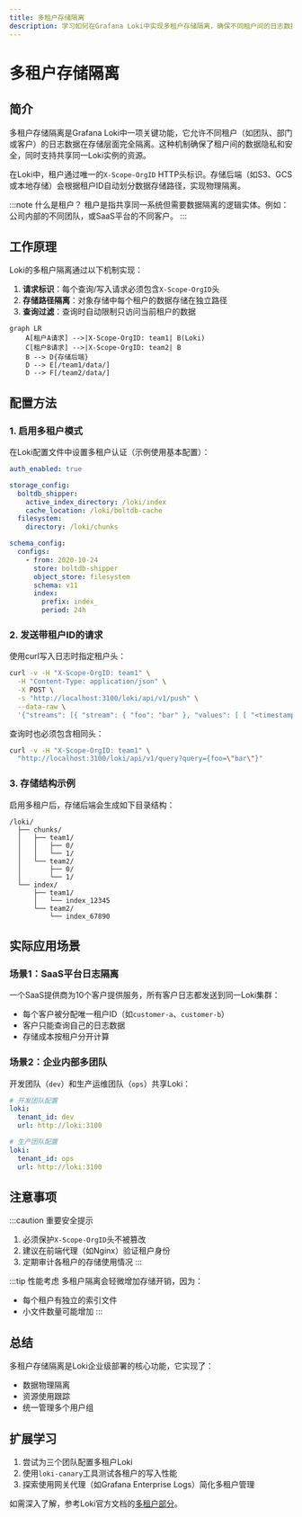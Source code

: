```yaml
---
title: 多租户存储隔离
description: 学习如何在Grafana Loki中实现多租户存储隔离，确保不同租户间的日志数据安全分离。
---
```


# 多租户存储隔离

## 简介

多租户存储隔离是Grafana Loki中一项关键功能，它允许不同租户（如团队、部门或客户）的日志数据在存储层面完全隔离。这种机制确保了租户间的数据隐私和安全，同时支持共享同一Loki实例的资源。

在Loki中，租户通过唯一的`X-Scope-OrgID` HTTP头标识。存储后端（如S3、GCS或本地存储）会根据租户ID自动划分数据存储路径，实现物理隔离。

:::note 什么是租户？
租户是指共享同一系统但需要数据隔离的逻辑实体。例如：公司内部的不同团队，或SaaS平台的不同客户。
:::

## 工作原理

Loki的多租户隔离通过以下机制实现：

1. **请求标识**：每个查询/写入请求必须包含`X-Scope-OrgID`头
2. **存储路径隔离**：对象存储中每个租户的数据存储在独立路径
3. **查询过滤**：查询时自动限制只访问当前租户的数据

```mermaid
graph LR
    A[租户A请求] -->|X-Scope-OrgID: team1| B(Loki)
    C[租户B请求] -->|X-Scope-OrgID: team2| B
    B --> D{存储后端}
    D --> E[/team1/data/]
    D --> F[/team2/data/]
```

## 配置方法

### 1. 启用多租户模式

在Loki配置文件中设置多租户认证（示例使用基本配置）：

```yaml
auth_enabled: true

storage_config:
  boltdb_shipper:
    active_index_directory: /loki/index
    cache_location: /loki/boltdb-cache
  filesystem:
    directory: /loki/chunks

schema_config:
  configs:
    - from: 2020-10-24
      store: boltdb-shipper
      object_store: filesystem
      schema: v11
      index:
        prefix: index_
        period: 24h
```

### 2. 发送带租户ID的请求

使用curl写入日志时指定租户头：

```bash
curl -v -H "X-Scope-OrgID: team1" \
  -H "Content-Type: application/json" \
  -X POST \
  -s "http://localhost:3100/loki/api/v1/push" \
  --data-raw \
  '{"streams": [{ "stream": { "foo": "bar" }, "values": [ [ "<timestamp>", "log line" ] ] }]}'
```

查询时也必须包含相同头：

```bash
curl -v -H "X-Scope-OrgID: team1" \
  "http://localhost:3100/loki/api/v1/query?query={foo=\"bar\"}"
```

### 3. 存储结构示例

启用多租户后，存储后端会生成如下目录结构：

```
/loki/
  ├── chunks/
  │   ├── team1/
  │   │   ├── 0/
  │   │   └── 1/
  │   └── team2/
  │       ├── 0/
  │       └── 1/
  └── index/
      ├── team1/
      │   └── index_12345
      └── team2/
          └── index_67890
```

## 实际应用场景

### 场景1：SaaS平台日志隔离

一个SaaS提供商为10个客户提供服务，所有客户日志都发送到同一Loki集群：

- 每个客户被分配唯一租户ID（如`customer-a`、`customer-b`）
- 客户只能查询自己的日志数据
- 存储成本按租户分开计算

### 场景2：企业内部多团队

开发团队（`dev`）和生产运维团队（`ops`）共享Loki：

```yaml
# 开发团队配置
loki:
  tenant_id: dev
  url: http://loki:3100

# 生产团队配置
loki:
  tenant_id: ops
  url: http://loki:3100
```

## 注意事项

:::caution 重要安全提示
1. 必须保护`X-Scope-OrgID`头不被篡改
2. 建议在前端代理（如Nginx）验证租户身份
3. 定期审计各租户的存储使用情况
:::

:::tip 性能考虑
多租户隔离会轻微增加存储开销，因为：
- 每个租户有独立的索引文件
- 小文件数量可能增加
:::

## 总结

多租户存储隔离是Loki企业级部署的核心功能，它实现了：
- 数据物理隔离
- 资源使用跟踪
- 统一管理多个用户组

## 扩展学习

1. 尝试为三个团队配置多租户Loki
2. 使用`loki-canary`工具测试各租户的写入性能
3. 探索使用网关代理（如Grafana Enterprise Logs）简化多租户管理

如需深入了解，参考Loki官方文档的[多租户部分](https://grafana.com/docs/loki/latest/operations/multi-tenancy/)。